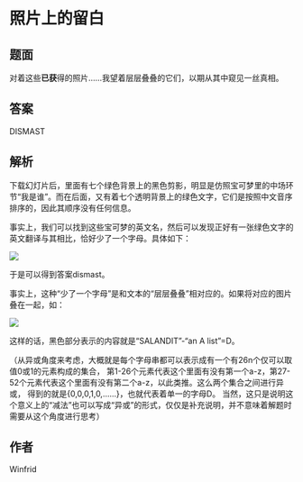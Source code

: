 # 照片上的留白

## 题面

对着这些**已获**得的照片……我望着层层叠叠的它们，以期从其中窥见一丝真相。

## 答案

<AnswerBlock>DISMAST</AnswerBlock>

## 解析

下载幻灯片后，里面有七个绿色背景上的黑色剪影，明显是仿照宝可梦里的中场环节“我是谁”。而在后面，又有着七个透明背景上的绿色文字，它们是按照中文音序排序的，因此其顺序没有任何信息。

事实上，我们可以找到这些宝可梦的英文名，然后可以发现正好有一张绿色文字的英文翻译与其相比，恰好少了一个字母。具体如下：

![](./01-zhao-pian-shang-de-liu-bai.assets/image_1.webp)

于是可以得到答案dismast。

事实上，这种“少了一个字母”是和文本的“层层叠叠”相对应的。如果将对应的图片叠在一起，如：

![](./01-zhao-pian-shang-de-liu-bai.assets/image_2.webp?width=450)

这样的话，黑色部分表示的内容就是“SALANDIT”-“an A list”=D。

（从异或角度来考虑，大概就是每个字母串都可以表示成有一个有26n个仅可以取值0或1的元素构成的集合，
第1-26个元素代表这个里面有没有第一个a-z，第27-52个元素代表这个里面有没有第二个a-z，以此类推。这么两个集合之间进行异或，
得到的就是\{0,0,0,1,0,……\}，也就代表着单一的字母D。
当然，这只是说明这个意义上的“减法”也可以写成“异或”的形式，仅仅是补充说明，并不意味着解题时需要从这个角度进行思考）

## 作者

Winfrid

